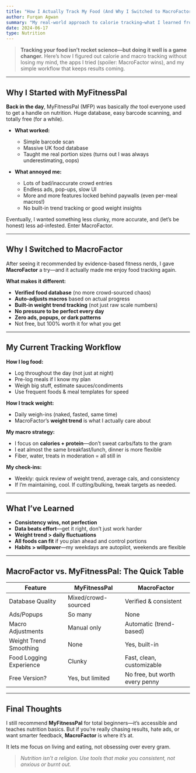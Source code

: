 ```yaml
---
title: "How I Actually Track My Food (And Why I Switched to MacroFactor)"
author: Furqan Agwan
summary: "My real-world approach to calorie tracking—what I learned from MyFitnessPal, why MacroFactor is worth every penny, and how these habits help me stay lean and strong without going full food-robot."
date: 2024-06-17
type: Nutrition
---
```



> **Tracking your food isn’t rocket science—but doing it well is a game changer.** Here’s how I figured out calorie and macro tracking without losing my mind, the apps I tried (spoiler: MacroFactor wins), and my simple workflow that keeps results coming.

---

## Why I Started with MyFitnessPal

**Back in the day**, MyFitnessPal (MFP) was basically *the* tool everyone used to get a handle on nutrition. Huge database, easy barcode scanning, and totally free (for a while).

- **What worked:**  
  - Simple barcode scan  
  - Massive UK food database  
  - Taught me real portion sizes (turns out I was always underestimating, oops)

- **What annoyed me:**  
  - Lots of bad/inaccurate crowd entries  
  - Endless ads, pop-ups, slow UI  
  - More and more features locked behind paywalls (even per-meal macros!)
  - No built-in trend tracking or good weight insights

Eventually, I wanted something less clunky, more accurate, and (let’s be honest) less ad-infested. Enter MacroFactor.

---

## Why I Switched to MacroFactor

After seeing it recommended by evidence-based fitness nerds, I gave **MacroFactor** a try—and it actually made me enjoy food tracking again.

**What makes it different:**  
- **Verified food database** (no more crowd-sourced chaos)  
- **Auto-adjusts macros** based on actual progress  
- **Built-in weight trend tracking** (not just raw scale numbers)  
- **No pressure to be perfect every day**  
- **Zero ads, popups, or dark patterns**  
- Not free, but 100% worth it for what you get

---

## My Current Tracking Workflow

**How I log food:**  
- Log throughout the day (not just at night)  
- Pre-log meals if I know my plan  
- Weigh big stuff, estimate sauces/condiments  
- Use frequent foods & meal templates for speed

**How I track weight:**  
- Daily weigh-ins (naked, fasted, same time)  
- MacroFactor’s **weight trend** is what I actually care about

**My macro strategy:**  
- I focus on **calories + protein**—don’t sweat carbs/fats to the gram  
- I eat almost the same breakfast/lunch, dinner is more flexible  
- Fiber, water, treats in moderation = all still in

**My check-ins:**  
- Weekly: quick review of weight trend, average cals, and consistency  
- If I’m maintaining, cool. If cutting/bulking, tweak targets as needed.

---

## What I’ve Learned

- **Consistency wins, not perfection**  
- **Data beats effort**—get it right, don’t just work harder  
- **Weight trend > daily fluctuations**  
- **All foods can fit** if you plan ahead and control portions  
- **Habits > willpower**—my weekdays are autopilot, weekends are flexible

---

## MacroFactor vs. MyFitnessPal: The Quick Table

| Feature                   | MyFitnessPal            | MacroFactor                   |
|---------------------------|-------------------------|-------------------------------|
| Database Quality          | Mixed/crowd-sourced     | Verified & consistent         |
| Ads/Popups                | So many                 | None                          |
| Macro Adjustments         | Manual only             | Automatic (trend-based)       |
| Weight Trend Smoothing    | None                    | Yes, built-in                 |
| Food Logging Experience   | Clunky                  | Fast, clean, customizable     |
| Free Version?             | Yes, but limited        | No free, but worth every penny|

---

## Final Thoughts

I still recommend **MyFitnessPal** for total beginners—it’s accessible and teaches nutrition basics. But if you’re really chasing results, hate ads, or want smarter feedback, **MacroFactor** is where it’s at.

It lets me focus on living and eating, not obsessing over every gram.

> _Nutrition isn’t a religion. Use tools that make you consistent, not anxious or burnt out._
